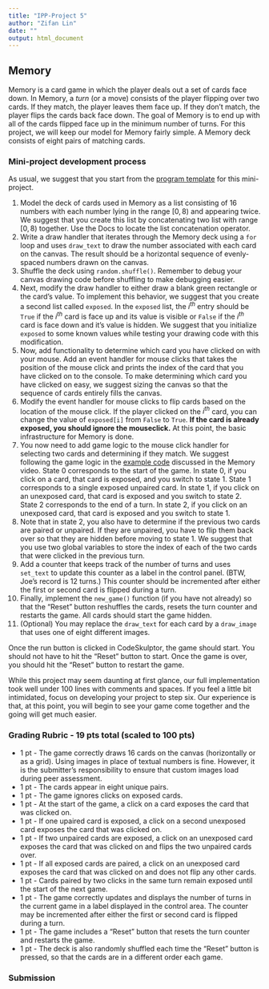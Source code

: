 ```yaml
---
title: "IPP-Project 5"
author: "Zifan Lin"
date: ""
output: html_document
---
```


## Memory

Memory is a card game in which the player deals out a set of cards face down. In Memory, a *turn* (or a move) consists of the player flipping over two cards. If they match, the player leaves them face up. If they don't match, the player flips the cards back face down. The goal of Memory is to end up with all of the cards flipped face up in the minimum number of turns. For this project, we will keep our model for Memory fairly simple. A Memory deck consists of eight pairs of matching cards.

### Mini-project development process

As usual, we suggest that you start from the [program template](http://www.codeskulptor.org/#examples-memory_template.py) for this mini-project.

1. Model the deck of cards used in Memory as a list consisting of 16 numbers with each number lying in the range $[0,8)$ and appearing twice. We suggest that you create this list by concatenating two list with range $[0,8)$ together. Use the Docs to locate the list concatenation operator.
2. Write a draw handler that iterates through the Memory deck using a `for` loop and uses `draw_text` to draw the number associated with each card on the canvas. The result should be a horizontal sequence of evenly-spaced numbers drawn on the canvas.
3. Shuffle the deck using `random.shuffle()`. Remember to debug your canvas drawing code before shuffling to make debugging easier.
4. Next, modify the draw handler to either draw a blank green rectangle or the card's value. To implement this behavior, we suggest that you create a second list called `exposed`. In the `exposed` list, the $i^{th}$ entry should be `True` if the $i^{th}$ card is face up and its value is visible or `False` if the $i^{th}$ card is face down and it's value is hidden. We suggest that you initialize `exposed` to some known values while testing your drawing code with this modification.
5. Now, add functionality to determine which card you have clicked on with your mouse. Add an event handler for mouse clicks that takes the position of the mouse click and prints the index of the card that you have clicked on to the console. To make determining which card you have clicked on easy, we suggest sizing the canvas so that the sequence of cards entirely fills the canvas.
6. Modify the event handler for mouse clicks to flip cards based on the location of the mouse click. If the player clicked on the $i^{th}$ card, you can change the value of `exposed[i]` from `False` to `True`. **If the card is already exposed, you should ignore the mouseclick.** At this point, the basic infrastructure for Memory is done.
7. You now need to add game logic to the mouse click handler for selecting two cards and determining if they match. We suggest following the game logic in the [example code](http://www.codeskulptor.org/#examples-memory_states.py) discussed in the Memory video. State 0 corresponds to the start of the game. In state 0, if you click on a card, that card is exposed, and you switch to state 1. State 1 corresponds to a single exposed unpaired card. In state 1, if you click on an unexposed card, that card is exposed and you switch to state 2. State 2 corresponds to the end of a turn. In state 2, if you click on an unexposed card, that card is exposed and you switch to state 1.
8. Note that in state 2, you also have to determine if the previous two cards are paired or unpaired. If they are unpaired, you have to flip them back over so that they are hidden before moving to state 1. We suggest that you use two global variables to store the index of each of the two cards that were clicked in the previous turn.
9. Add a counter that keeps track of the number of turns and uses `set_text` to update this counter as a label in the control panel. (BTW, Joe's record is 12 turns.)  This counter should be incremented after either the first or second card is flipped during a turn.
10. Finally, implement the `new_game()` function (if you have not already) so that the "Reset" button reshuffles the cards, resets the turn counter and restarts the game. All cards should start the game hidden.
11. (Optional) You may replace the `draw_text` for each card by a `draw_image` that uses one of eight different images.

Once the run button is clicked in CodeSkulptor, the game should start. You should not have to hit the "Reset" button to start. Once the game is over, you should hit the "Reset" button to restart the game.

While this project may seem daunting at first glance, our full implementation took well under 100 lines with comments and spaces. If you feel a little bit intimidated, focus on developing your project to step six. Our experience is that, at this point, you will begin to see your game come together and the going will get much easier.


### Grading Rubric - 19 pts total (scaled to 100 pts)

- 1 pt - The game correctly draws 16 cards on the canvas (horizontally or as a grid). Using images in place of textual numbers is fine. However, it is the submitter's responsibility to ensure that custom images load during peer assessment.
- 1 pt - The cards appear in eight unique pairs.
- 1 pt - The game ignores clicks on exposed cards.
- 1 pt - At the start of the game, a click on a card exposes the card that was clicked on.
- 1 pt - If one upaired card is exposed, a click on a second unexposed card exposes the card that was clicked on.
- 1 pt - If two unpaired cards are exposed, a click on an unexposed card exposes the card that was clicked on and flips the two unpaired cards over.
- 1 pt - If all exposed cards are paired, a click on an unexposed card exposes the card that was clicked on and does not flip any other cards.
- 1 pt - Cards paired by two clicks in the same turn remain exposed until the start of the next game.
- 1 pt - The game correctly updates and displays the number of turns in the current game in a label displayed in the control area. The counter may be incremented after either the first or second card is flipped during a turn.
- 1 pt - The game includes a "Reset" button that resets the turn counter and restarts the game.
- 1 pt - The deck is also randomly shuffled each time the "Reset" button is pressed, so that the cards are in a different order each game.

### Submission
```r

```